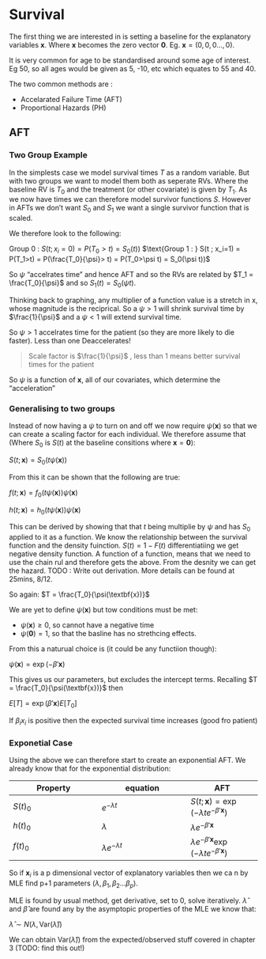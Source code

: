 # Survival

The first thing we are interested in is setting a baseline for the explanatory variables $\textbf{x}$. Where $\textbf{x}$ becomes the zero vector $\textbf{0}$. Eg. $\textbf{x} = (0,0,0...,0)$. 

It is very common for age to be standardised around some age of interest. Eg 50, so all ages would be given as 5, -10, etc which equates to 55 and 40.

The two common methods are :

- Accelarated Failure Time (AFT)
- Proportional Hazards (PH)

## AFT

### Two Group Example

In the simplests case we model survival times $T$ as a random variable. But with two groups we want to model them both as seperate RVs. Where the baseline RV is $T_0$ and the treatment (or other covariate) is given by $T_1$. As we now have times we can therefore model survivor functions $S$. However in AFTs we don't want $S_0$ and $S_1$ we want a single survivor function that is scaled.

We therefore look to the following:

$\text{Group 0 :   } S(t ; x_i=0) = P(T_0>t) = S_0(t))$
$\text{Group 1 :   } S(t ; x_i=1) = P(T_1>t) = P(\frac{T_0}{\psi}> t) = P(T_0>\psi t) = S_0(\psi t))$

So $\psi$ "accelrates time" and hence AFT and so the RVs are related by $T_1 = \frac{T_0}{\psi}$ and so $S_1(t) = S_0(\psi t)$.

Thinking back to graphing, any multiplier of a function value is a stretch in x, whose magnitude is the reciprical. So a $\psi >1$ will shrink survival time by $\frac{1}{\psi}$ and a $\psi <1$ will extend survival time.

So $\psi >1$ accelrates time for the patient (so they are more likely to die faster). Less than one Deaccelerates!

> Scale factor is $\frac{1}{\psi}$ , less than 1 means better survival times for the patient

So $\psi$ is a function of $\textbf{x}$, all of our covariates, which determine the "acceleration"

### Generalising to two groups

Instead of now having a $\psi$ to turn on and off we now require $\psi(\textbf{x})$ so that we can create a scaling factor for each individual. We therefore assume that (Where $S_0$ is $S(t)$ at the baseline consitions where $\textbf{x} = \textbf{0}$):

$S(t;\textbf{x}) = S_0(t\psi(\textbf{x}))$

From this it can be shown that the following are true:

$f(t;\textbf{x}) = f_0(t\psi(\textbf{x}))\psi(\textbf{x})$

$h(t;\textbf{x}) = h_0(t\psi(\textbf{x}))\psi(\textbf{x})$

This can be derived by showing that that $t$ being multiplie by $\psi$ and has $S_0$ applied to it as a function. We know the relationship between the survival function and the density fuinction. $S(t) = 1- F(t)$ differentiatiing we get negative density function. A function of a function, means that we need to use the chain rul and therefore gets the above. From the desnity we can get the hazard. TODO : Write out derivation. More details can be found at 25mins, 8/12. 

So again:
$T = \frac{T_0}{\psi(\textbf{x})}$

We are yet to define $\psi(\textbf{x})$ but tow conditions must be met:

- $\psi(\textbf{x})\geq 0$, so cannot have a negative time
- $\psi(\textbf{0}) = 1$, so that the basline has no strethcing effects. 

From this a naturual choice is (it could be any functiion though):

${\psi(\textbf{x})} = \exp(-\beta'\textbf{x})$

This gives us our parameters, but excludes the intercept terms. Recalling $T = \frac{T_0}{\psi(\textbf{x})}$ then 

$E[T] = \exp(\beta'\textbf{x})E[T_0]$

If $\beta_i x_i$ is positive then the expected survival time increases (good fro patient)

### Exponetial Case

Using the above we can therefore start to create an exponential AFT. We already know that for the exponential distribution:

Property| equation | AFT
-----|-----|----
$S(t)_0$|$e^{-\lambda t}$ | $S(t;\textbf{x}) = \exp(-\lambda t e^{-\beta'\textbf{x}})$
$h(t)_0$ | $\lambda$ | $\lambda e^{-\beta'\textbf{x}}$
$f(t)_0$|$\lambda e^{-\lambda t}$ | $\lambda e^{-\beta'\textbf{x}} \exp(-\lambda t e^{-\beta'\textbf{x}})$

So if $\textbf{x}_i$ is a p dimensional vector of explanatory variables then we ca n by MLE find p+1 parameters $(\lambda, \beta_1, \beta_2...\beta_p)$.

MLE is found by usual method, get derivative, set to 0, solve iteratively. $\hat{\lambda}$ and $\hat{\beta}$ are found any by the asymptopic properties of the MLE we know that:

$\hat{\lambda} \sim N(\lambda, \text{Var}(\hat{\lambda}))$

We can obtain $\text{Var}(\hat{\lambda}))$ from the expected/observed stuff covered in chapter 3 (TODO: find this out!)
